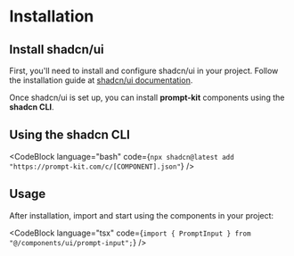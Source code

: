 # Installation

## Install shadcn/ui

First, you'll need to install and configure shadcn/ui in your project. Follow the installation guide at [shadcn/ui documentation](https://ui.shadcn.com/docs/installation).

Once shadcn/ui is set up, you can install **prompt-kit** components using the **shadcn CLI**.

## Using the shadcn CLI

<CodeBlock
  language="bash"
  code={`npx shadcn@latest add "https://prompt-kit.com/c/[COMPONENT].json"`}
/>

## Usage

After installation, import and start using the components in your project:

<CodeBlock
  language="tsx"
  code={`import { PromptInput } from "@/components/ui/prompt-input";`}
/>
